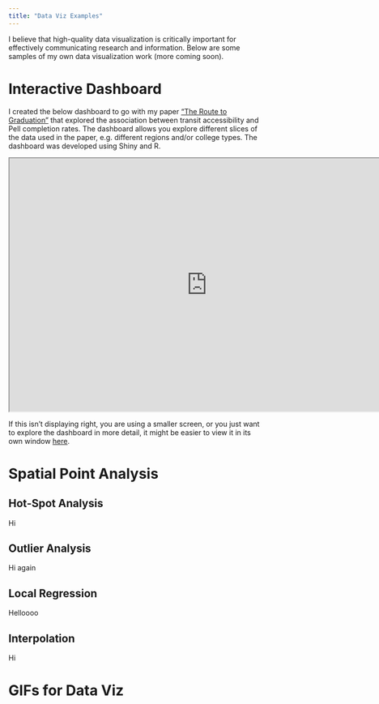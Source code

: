 ```yaml
---
title: "Data Viz Examples"
---
```


I believe that high-quality data visualization is critically important for effectively communicating research and information. Below are some samples of my own data visualization work (more coming soon).

# Interactive Dashboard

I created the below dashboard to go with my paper ["The Route to Graduation"](https://doi.org/10.1177/15210251231156421) that explored the association between transit accessibility and Pell completion rates. The dashboard allows you explore different slices of the data used in the paper, e.g. different regions and/or college types. The dashboard was developed using Shiny and R.

<!-- Commented out to avoid using all my server time h/t
https://mine-cetinkaya-rundel.github.io/quarto-tip-a-day/posts/12-html-block/ -->
```{=html}
<iframe width="780" height="500" src="https://ttalvlatt.shinyapps.io/rtg-dashboard/" title="RTG Dashboard"></iframe>
```

If this isn't displaying right, you are using a smaller screen, or you just want to explore the dashboard in more detail, it might be easier to view it in its own window [here](https://ttalvlatt.shinyapps.io/rtg-dashboard/).

::: content-hidden

# Spatial Point Analysis

::: {.panel-tabset}

## Hot-Spot Analysis

Hi

## Outlier Analysis

Hi again

## Local Regression

Helloooo

## Interpolation

Hi

:::

# GIFs for Data Viz

:::
